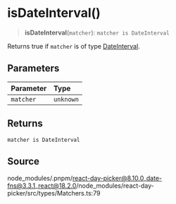 # isDateInterval()

<a id="undefined" name="undefined"></a>

> **isDateInterval**(`matcher`): `matcher is DateInterval`

Returns true if `matcher` is of type [DateInterval](/docs/api/main/type-aliases/DateInterval.md).

## Parameters

| Parameter | Type |
| :------ | :------ |
| `matcher` | `unknown` |

## Returns

`matcher is DateInterval`

## Source

node\_modules/.pnpm/react-day-picker@8.10.0\_date-fns@3.3.1\_react@18.2.0/node\_modules/react-day-picker/src/types/Matchers.ts:79
